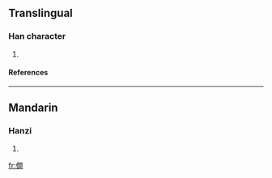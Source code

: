 ==Translingual==
===Han character===
{{Han char|rn=9|rad=人|as=12|sn=14|four=|canj=人日弓日 (OANA)}}
# {{defn|Han}}
====References====
{{Han ref|kx=0118.051|hdz=80009.050|uh=50F4|ud=20724}}
----
==Mandarin==
===Hanzi===
{{cmn-hanzi|pin=[[xiàn]] (xian4)|wg=hsien<sup>4</sup>}}
# {{defn|Mandarin}}




[[fr:僴]]
